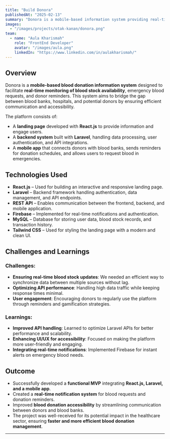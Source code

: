 ```yaml
---
title: "Build Donora"
publishedAt: "2025-02-13"
summary: "Donora is a mobile-based information system providing real-time blood stock updates, emergency blood needs, donor reminders, and more."
images:
  - "/images/projects/otak-kanan/donora.png"
team:
  - name: "Aula Kharismah"
    role: "FrontEnd Developer"
    avatar: "/images/aula.png"
    linkedIn: "https://www.linkedin.com/in/aulakharismah/"
---
```


## Overview

Donora is a **mobile-based blood donation information system** designed to facilitate **real-time monitoring of blood stock availability**, emergency blood requests, and donor reminders. This system aims to bridge the gap between blood banks, hospitals, and potential donors by ensuring efficient communication and accessibility.

The platform consists of:

- A **landing page** developed with **React.js** to provide information and engage users.
- A **backend system** built with **Laravel**, handling data processing, user authentication, and API integrations.
- A **mobile app** that connects donors with blood banks, sends reminders for donation schedules, and allows users to request blood in emergencies.

## Technologies Used

- **React.js** – Used for building an interactive and responsive landing page.
- **Laravel** – Backend framework handling authentication, data management, and API endpoints.
- **REST API** – Enables communication between the frontend, backend, and mobile application.
- **Firebase** – Implemented for real-time notifications and authentication.
- **MySQL** – Database for storing user data, blood stock records, and transaction history.
- **Tailwind CSS** – Used for styling the landing page with a modern and clean UI.

## Challenges and Learnings

### Challenges:

- **Ensuring real-time blood stock updates**: We needed an efficient way to synchronize data between multiple sources without lag.
- **Optimizing API performance**: Handling high data traffic while keeping response times minimal.
- **User engagement**: Encouraging donors to regularly use the platform through reminders and gamification strategies.

### Learnings:

- **Improved API handling**: Learned to optimize Laravel APIs for better performance and scalability.
- **Enhancing UI/UX for accessibility**: Focused on making the platform more user-friendly and engaging.
- **Integrating real-time notifications**: Implemented Firebase for instant alerts on emergency blood needs.

## Outcome

- Successfully developed a **functional MVP** integrating **React.js, Laravel, and a mobile app**.
- Created a **real-time notification system** for blood requests and donation reminders.
- Improved **blood donation accessibility** by streamlining communication between donors and blood banks.
- The project was well-received for its potential impact in the healthcare sector, ensuring **faster and more efficient blood donation management**.

---

